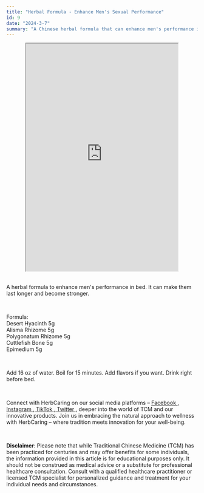 ```yaml
---
title: "Herbal Formula - Enhance Men's Sexual Performance"
id: 9
date: "2024-3-7"
summary: "A Chinese herbal formula that can enhance men's performance in bed..."
---
```


<center>
  <iframe
    width="400"
    height="600"
    src="https://www.youtube.com/embed/2hN81Pbwgow"
  ></iframe>
</center>
<br />
<p>
A herbal formula to enhance men's performance in bed. It can make them last longer and become stronger.

</p>
<br />
<p>
  Formula:
  <br />
  Desert Hyacinth 5g
  <br />
  Alisma Rhizome 5g
  <br />
  Polygonatum Rhizome 5g
  <br />
  Cuttlefish Bone 5g
  <br />
  Epimedium 5g
</p>
<br />
<p>
  Add 16 oz of water. Boil for 15 minutes.
  Add flavors if you want. Drink right before bed.
</p>
<br />
<p>
  Connect with HerbCaring on our social media platforms –
  <a href="https://www.facebook.com/herbcaring" target="_blank">
    <u>Facebook</u>
  </a>
  ,<a href="https://www.instagram.com/herbcaring/" target="_blank">
    <u>Instagram</u>
  </a>,<a href="https://www.tiktok.com/@herbcaring" target="_blank">
    <u>TikTok</u>
  </a>,<a href="https://twitter.com/HerbCaring" target="_blank">
    <u>Twitter</u>
  </a>, deeper into the world of TCM and our innovative products. Join us in embracing
  the natural approach to wellness with HerbCaring – where tradition meets innovation
  for your well-being.
</p>
<br />
<p>
  <b>Disclaimer</b>: Please note that while Traditional Chinese Medicine (TCM)
  has been practiced for centuries and may offer benefits for some individuals,
  the information provided in this article is for educational purposes only. It
  should not be construed as medical advice or a substitute for professional
  healthcare consultation. Consult with a qualified healthcare practitioner or
  licensed TCM specialist for personalized guidance and treatment for your
  individual needs and circumstances.
</p>
